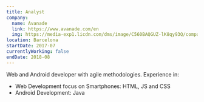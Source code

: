 ```yaml
---
title: Analyst
company:
  name: Avanade
  link: https://www.avanade.com/en
  img: https://media-exp1.licdn.com/dms/image/C560BAQGUZ-lK8qy93Q/company-logo_100_100/0?e=1614816000&v=beta&t=Ptv3PrXdxJdmou1BO4DXjCkzG0DsTaSRRNcYhzFd-lU
location: Barcelona
startDate: 2017-07
currentlyWorking: false
endDate: 2018-08
---
```


Web and Android developer with agile methodologies. Experience in:

- Web Development focus on Smartphones: HTML, JS and CSS
- Android Development: Java
